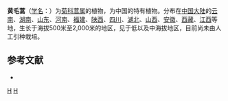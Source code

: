 {{Speciesbox
| taxon = Artemisia velutina
| binomial_authority = Pamp.
}}

'''黄毛蒿'''（[[学名|学名]]：{{lang|la|''Artemisia velutina''}}）为[[菊科|菊科]][[蒿属|蒿属]]的植物，为中国的特有植物。分布在[[中国大陆|中国大陆]]的[[云南|云南]]、[[湖南|湖南]]、[[山东|山东]]、[[河南|河南]]、[[福建|福建]]、[[陕西|陕西]]、[[四川|四川]]、[[湖北|湖北]]、[[山西|山西]]、[[安徽|安徽]]、[[西藏|西藏]]、[[江西|江西]]等地，生长于海拔500米至2,000米的地区，见于低以及中海拔地区，目前尚未由人工引种栽培。

== 参考文献 ==
<div class="references-small">
* {{cite web| url =http://www.bioinfo.cn/db05/KmzwSpecies.php?action=view&id=3246| title =黄毛蒿| work =《中国高等植物数据库全库》| publisher =中国科学院微生物研究所| author =昆明植物研究所| accessdate =2009-02-24| archive-date =2016-03-05| archive-url =https://web.archive.org/web/20160305001112/http://www.bioinfo.cn/db05/KmzwSpecies.php?action=view&id=3246| dead-url =yes}}
</div>

{{taxonbar}}

[[Category:蒿属|H]]
[[Category:中国特有植物|H]]